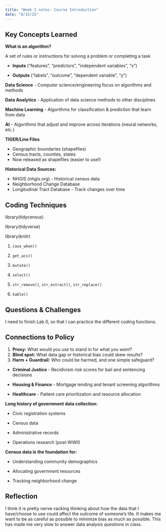 ```yaml
---
title: "Week 2 notes- Course Introduction"
date: "9/15/25"
---
```


## Key Concepts Learned

**What is an algorithm?**

A set of rules or instructions for solving a problem or completing a task

-   **Inputs** ("features", "predictors", "independent variables", "x")

-   **Outputs** ("labels", "outcome", "dependent variable", "y")

**Data Science** - Computer science/engineering focus on algorithms and methods

**Data Analytics** - Application of data science methods to other disciplines

**Machine Learning** - Algorithms for classification & prediction that learn from data

**AI** - Algorithms that adjust and improve across iterations (neural networks, etc.)

**TIGER/Line Files**

-   Geographic boundaries (shapefiles)
-   Census tracts, counties, states
-   Now released as shapefiles (easier to use!)

**Historical Data Sources:**

-   NHGIS (nhgis.org) - Historical census data
-   Neighborhood Change Database
-   Longitudinal Tract Database - Track changes over time

## Coding Techniques

library(tidycensus)

library(tidyverse)

library(knitr)

1.  `case_when()`

2.  `get_acs()`

3.  `mutate()`

4.  `select()`

5.  `str_remove()`, `str_extract()`, `str_replace()`

6.  `kable()`

## Questions & Challenges

I need to finish Lab 0, so that I can practice the different coding functions.

## Connections to Policy

1.  **Proxy:** What would you *use* to stand in for what you *want*?
2.  **Blind spot:** What data gap or historical bias could skew results?
3.  **Harm + Guardrail:** Who could be harmed, and one simple safeguard?

-   **Criminal Justice** - Recidivism risk scores for bail and sentencing decisions

-   **Housing & Finance** - Mortgage lending and tenant screening algorithms

-   **Healthcare** - Patient care prioritization and resource allocation

**Long history of government data collection:**

-   Civic registration systems

-   Census data

-   Administrative records

-   Operations research (post-WWII)

**Census data is the foundation for:**

-   Understanding community demographics

-   Allocating government resources\

-   Tracking neighborhood change

## Reflection

I think it is pretty nerve-racking thinking about how the data that I have/choose to use could affect the outcome of someone's life. It makes me want to be as careful as possible to minimize bias as much as possible. This has made me very slow to answer data analysis questions in class. 
